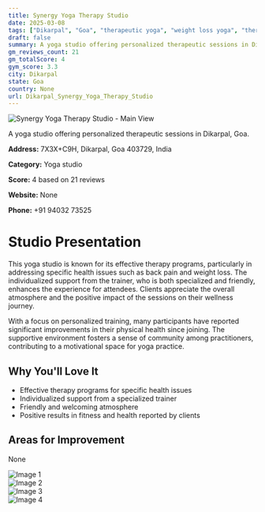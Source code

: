 ```yaml
---
title: Synergy Yoga Therapy Studio
date: 2025-03-08
tags: ["Dikarpal", "Goa", "therapeutic yoga", "weight loss yoga", "therapeutic", "community-focused", "Dikarpal"]  
draft: false
summary: A yoga studio offering personalized therapeutic sessions in Dikarpal, Goa.
gm_reviews_count: 21
gm_totalScore: 4
gym_score: 3.3
city: Dikarpal
state: Goa
country: None
url: Dikarpal_Synergy_Yoga_Therapy_Studio
---
```


<div className="aspect-[16/9] relative my-8">
  <img 
    src="https://lh5.googleusercontent.com/p/AF1QipPTm_7DEkmv2-nwkz0--2RlL7fuE7C2j3BT37ed=w1920-h1080-k-no"
    alt="Synergy Yoga Therapy Studio - Main View"
    className="object-cover absolute inset-0 w-full h-full rounded-lg"
  />
</div>

A yoga studio offering personalized therapeutic sessions in Dikarpal, Goa.

**Address:** 7X3X+C9H, Dikarpal, Goa 403729, India

**Category:** Yoga studio

**Score:** 4 based on 21 reviews

**Website:** None

**Phone:** +91 94032 73525

# Studio Presentation

This yoga studio is known for its effective therapy programs, particularly in addressing specific health issues such as back pain and weight loss. The individualized support from the trainer, who is both specialized and friendly, enhances the experience for attendees. Clients appreciate the overall atmosphere and the positive impact of the sessions on their wellness journey.

With a focus on personalized training, many participants have reported significant improvements in their physical health since joining. The supportive environment fosters a sense of community among practitioners, contributing to a motivational space for yoga practice.

## Why You'll Love It

- Effective therapy programs for specific health issues
- Individualized support from a specialized trainer
- Friendly and welcoming atmosphere
- Positive results in fitness and health reported by clients

## Areas for Improvement

None

<div className="grid grid-cols-1 xl:grid-cols-2 gap-4 my-8">
<div className="aspect-[4/3] relative"><img src="https://lh5.googleusercontent.com/p/AF1QipOEG0sG734ImOuVaXbTGprQb1T4xANNk7LMeNxn=w1920-h1080-k-no" alt="Image 1" className="object-cover absolute inset-0 w-full h-full rounded-lg" /></div>
<div className="aspect-[4/3] relative"><img src="https://lh5.googleusercontent.com/p/AF1QipNEPfwnB1j2j9lRhb9UOuL3GfcDoDfik2Ezvk1Y=w1920-h1080-k-no" alt="Image 2" className="object-cover absolute inset-0 w-full h-full rounded-lg" /></div>
<div className="aspect-[4/3] relative"><img src="https://lh5.googleusercontent.com/p/AF1QipNS_MescOFTS0EzNqU0ifb_6KWvihssReGvtQZh=w1920-h1080-k-no" alt="Image 3" className="object-cover absolute inset-0 w-full h-full rounded-lg" /></div>
<div className="aspect-[4/3] relative"><img src="https://lh5.googleusercontent.com/p/AF1QipNs9Vc4lSRR1t8SkQgjIiiigJGii1KGZ-cM-unz=w1920-h1080-k-no" alt="Image 4" className="object-cover absolute inset-0 w-full h-full rounded-lg" /></div>
</div>